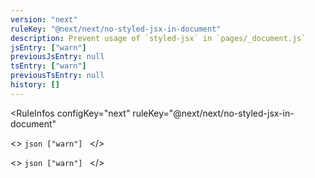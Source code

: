 ```yaml
---
version: "next"
ruleKey: "@next/next/no-styled-jsx-in-document"
description: Prevent usage of `styled-jsx` in `pages/_document.js`
jsEntry: ["warn"]
previousJsEntry: null
tsEntry: ["warn"]
previousTsEntry: null
history: []
---
```


<RuleInfos 
  configKey="next" 
  ruleKey="@next/next/no-styled-jsx-in-document" 
>
  <>
    ```json
    ["warn"]
    ```
  </>

  <>
    ```json
    ["warn"]
    ```
  </>
</RuleInfos>

